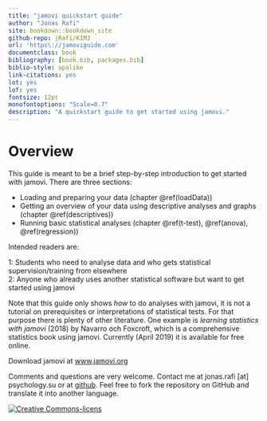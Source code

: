 ```yaml
--- 
title: "jamovi quickstart guide"
author: "Jonas Rafi"
site: bookdown::bookdown_site
github-repo: jRafi/KIMJ
url: 'https\://jamoviguide.com'
documentclass: book
bibliography: [book.bib, packages.bib]
biblio-style: apalike
link-citations: yes
lot: yes
lof: yes
fontsize: 12pt
monofontoptions: "Scale=0.7"
description: "A quickstart guide to get started using jamovi."
---
```


# Overview {-}

This guide is meant to be a brief step-by-step introduction to get started with jamovi. There are three sections:

* Loading and preparing your data (chapter \@ref(loadData))
* Getting an overview of your data using descriptive analyses and graphs (chapter \@ref(descriptives))
* Running basic statistical analyses (chapter \@ref(t-test), \@ref(anova), \@ref(regression))


Intended readers are: 

1: Students who need to analyse data and who gets statistical supervision/training from elsewhere  
2: Anyone who already uses another statistical software but want to get started using jamovi  


Note that this guide only shows *how* to do analyses with jamovi, it is not a tutorial on prerequisites or interpretations of statistical tests. For that purpose there is plenty of other literature. One example is *learning statistics with jamovi* (2018) by Navarro och Foxcroft, which is a comprehensive statistics book using jamovi. Currently (April 2019) it is available for free online.


Download jamovi at [www.jamovi.org](https://www.jamovi.org)

Comments and questions are very welcome. Contact me at jonas.rafi [at] psychology.su or at [github](https://github.com/jRafi/jamoviguide.com). Feel free to fork the repository on GitHub and translate it into another language.  

<a rel="license" href="http://creativecommons.org/licenses/by/4.0/"><img alt="Creative Commons-licens" style="border-width:0" src="https://i.creativecommons.org/l/by/4.0/88x31.png" /></a><br /><span xmlns:dct="http://purl.org/dc/terms/" property="dct:title">